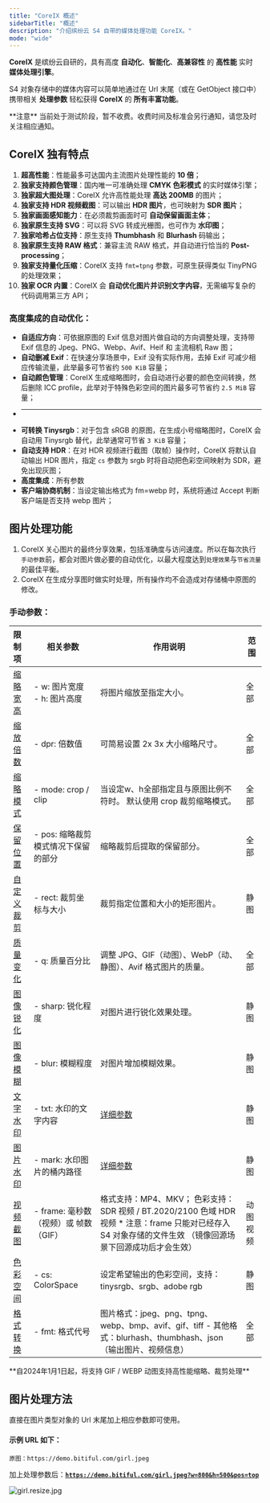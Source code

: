 ```yaml
---
title: "CoreIX 概述"
sidebarTitle: "概述"
description: "介绍缤纷云 S4 自带的媒体处理功能 CoreIX。"
mode: "wide"
---
```


**CoreIX** 是缤纷云自研的，具有高度 **自动化**、**智能化**、**高兼容性** 的 **高性能** 实时 **媒体处理引擎**。

S4 对象存储中的媒体内容可以简单地通过在 Url 末尾（或在 GetObject 接口中）携带相关 **处理参数** 轻松获得 **CoreIX** 的 **所有丰富功能**。

<Warning>
  **注意**
  当前处于测试阶段，暂不收费。收费时间及标准会另行通知，请您及时关注相应通知。
</Warning>

## CoreIX 独有特点

1. **超高性能**：性能最多可达国内主流图片处理性能的 **10 倍**；
2. **独家支持颜色管理**：国内唯一可准确处理 **CMYK 色彩模式** 的实时媒体引擎；
3. **独家超大图处理**：CoreIX 允许高性能处理 **高达 200MB** 的图片；
4. **独家支持 HDR 视频截图**：可以输出 **HDR 图片**，也可映射为 **SDR 图片**；
5. **独家画面感知能力**：在必须裁剪画面时可 **自动保留画面主体**；
6. **独家原生支持 SVG**：可以将 SVG 转成光栅图，也可作为 **水印图**；
7. **独家哈希占位支持**：原生支持 **Thumbhash** 和 **Blurhash** 码输出；
8. **独家原生支持 RAW 格式**：兼容主流 RAW 格式，并自动进行恰当的 **Post-processing**；
9. **独家支持量化压缩**：CoreIX 支持 `fmt=tpng` 参数，可原生获得类似 TinyPNG 的处理效果；
10. **独家 OCR 内置**：CoreIX 会 **自动优化图片并识别文字内容**，无需编写复杂的代码调用第三方 API；

### 高度集成的自动优化：

- **自适应方向**：可依据原图的 Exif 信息对图片做自动的方向调整处理，支持带 Exif 信息的 Jpeg、PNG、Webp、Avif、Heif 和 主流相机 Raw 图；
- **自动删减 Exif**：在快速分享场景中，Exif 没有实际作用，去掉 Exif 可减少相应传输流量，此举最多可节省约 `500 KiB` 容量；
- **自动颜色管理**：CoreIX 生成缩略图时，会自动进行必要的颜色空间转换，然后删除 ICC profile，此举对于特殊色彩空间的图片最多可节省约 `2.5 MiB` 容量；
- ****
- **可转换 Tinysrgb**：对于包含 sRGB 的原图，在生成小号缩略图时，CoreIX 会自动用 Tinysrgb 替代，此举通常可节省 `3 KiB` 容量；
- **自动支持 HDR**：在对 HDR 视频进行截图（取帧）操作时，CoreIX 将默认自动输出 HDR 图片，指定 `cs` 参数为 srgb 时将自动把色彩空间映射为 SDR，避免出现灰图；
- **高度集成**：所有参数
- **客户端协商机制**：当设定输出格式为 fm=webp 时，系统将通过 Accept 判断客户端是否支持 webp 图片；

## 图片处理功能

1. CoreIX 关心图片的最终分享效果，包括准确度与访问速度。所以在每次执行`手动参数`前，都会对图片做必要的自动优化，以最大程度达到`处理效果`与`节省流量`的最佳平衡。
2. CoreIX 在生成分享图时做实时处理，所有操作均不会造成对存储桶中原图的修改。

### 手动参数：

| 限制项                                      | 相关参数                      | 作用说明                                                                                                      | 范围     |
| :--------------------------------------- | ------------------------- | --------------------------------------------------------------------------------------------------------- | ------ |
| [缩略宽高](/coreix/features/resize)          | - w: 图片宽度<br />- h: 图片高度  | 将图片缩放至指定大小。                                                                                               | 全部     |
| [缩放倍数](/coreix/features/resize)          | - dpr: 倍数值                | 可简易设置 2x 3x 大小缩略尺寸。                                                                                       | 全部     |
| [缩略模式](/coreix/features/resize)          | - mode: crop / clip       | 当设定w、h全部指定且与原图比例不符时。  默认使用 crop 裁剪缩略模式。                                                                   | 全部     |
| [保留位置](/coreix/features/resize)          | - pos: 缩略裁剪模式情况下保留的部分     | 缩略裁剪后提取的保留部分。                                                                                             | 全部     |
| [自定义裁剪](/coreix/features/crop)           | - rect: 裁剪坐标与大小           | 裁剪指定位置和大小的矩形图片。                                                                                           | 静图     |
| [质量变化](/coreix/features/quality)         | - q: 质量百分比                | 调整 JPG、GIF（动图）、WebP（动、静图）、Avif 格式图片的质量。                                                                   | 全部     |
| [图像锐化](/coreix/features/sharp)           | - sharp: 锐化程度             | 对图片进行锐化效果处理。                                                                                              | 静图     |
| [图像模糊](/coreix/features/blur)            | - blur: 模糊程度              | 对图片增加模糊效果。                                                                                                | 静图     |
| [文字水印](/coreix/features/watermark)       | - txt: 水印的文字内容            | [详细参数](features/watermark)                                                                                | 静图     |
| [图片水印](/coreix/features/watermark-image) | - mark: 水印图片的桶内路径         | [详细参数](features/watermark-image)                                                                          | 静图     |
| [视频截图](/coreix/features/frame)                                     | - frame: 毫秒数（视频）或 帧数（GIF） | 格式支持：MP4、MKV；  色彩支持：SDR 视频 / BT.2020/2100 色域 HDR 视频  \* 注意：frame 只能对已经存入 S4 对象存储的文件生效  （镜像回源场景下回源成功后才会生效） | 动图  视频 |
| [色彩空间](/coreix/features/colorspace)       | - cs: ColorSpace          | 设定希望输出的色彩空间，支持：tinysrgb、srgb、adobe rgb                                                                    | 静图     |
| [格式转换](/coreix/features/fmt)          | - fmt: 格式代号            | 图片格式：jpeg、png、tpng、webp、bmp、avif、gif、tiff  - 其他格式：blurhash、thumbhash、json（输出图片、视频信息）                   | 全部     |

<Check>
  **自2024年1月1日起，将支持 GIF / WEBP 动图支持高性能缩略、裁剪处理**
</Check>

## 图片处理方法

直接在图片类型对象的 Url 末尾加上相应参数即可使用。

#### 示例 URL 如下：

```
原图：https://demo.bitiful.com/girl.jpeg
```

加上处理参数后：[**`https://demo.bitiful.com/girl.jpeg?w=800&h=500&pos=top`**](https://demo.bitiful.com/girl.jpeg?w=800&h=500&pos=top)

![girl.resize.jpg](https://demo.bitiful.com/girl.jpeg?w=800&h=500&pos=top)